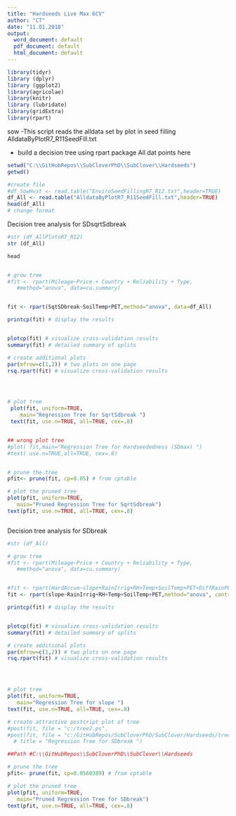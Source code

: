 ```yaml
---
title: "Hardseeds Live Max 6CV"
author: "CT"
date: "11.01.2018"
output:
  word_document: default
  pdf_document: default
  html_document: default
---
```



```r
library(tidyr)
library (dplyr)
library (ggplot2)
library(agricolae)
library(knitr)
library (lubridate)
library(gridExtra)
library(rpart)

```
sow
-This script reads the alldata set by plot in seed filling    AlldataByPlotR7_R11SeedFill.txt

- build a decision tree using rpart package All dat points here 

```r
setwd("C:\\GitHubRepos\\SubCloverPhD\\SubClover\\Hardseeds")
getwd()

#create file
#df_SowHvst <- read.table("EnviroSeedFillingR7_R12.txt",header=TRUE)
df_All <- read.table("AlldataByPlotR7_R11SeedFill.txt",header=TRUE)
head(df_All)
# change format 


```





Decision tree analysis for SDsqrtSdbreak

```r

#str (df_AllPlotsR7_R12)
str (df_All)

head


# grow tree 
#fit <- rpart(Mileage~Price + Country + Reliability + Type, 
   #method="anova", data=cu.summary)


fit <- rpart(SqtSDbreak~SoilTemp+PET,method="anova", data=df_All)

printcp(fit) # display the results


plotcp(fit) # visualize cross-validation results 
summary(fit) # detailed summary of splits

# create additional plots 
par(mfrow=c(1,2)) # two plots on one page 
rsq.rpart(fit) # visualize cross-validation results   





```

```r
# plot tree 
 plot(fit, uniform=TRUE, 
    main="Regression Tree for SqrtSdbreak ")
 text(fit, use.n=TRUE, all=TRUE, cex=.8)


## wrong plot tree 
#plot( fit,main="Regression Tree for Hardseededness (SDmax) ")
#text( use.n=TRUE,all=TRUE, cex=.8)



```



```r
# prune the tree 
pfit<- prune(fit, cp=0.05) # from cptable   

# plot the pruned tree 
plot(pfit, uniform=TRUE, 
   main="Pruned Regression Tree for SqrtSdbreak")
text(pfit, use.n=TRUE, all=TRUE, cex=.8)



```



Decision tree analysis for SDbreak

```r

#str (df_All)

# grow tree 
#fit <- rpart(Mileage~Price + Country + Reliability + Type, 
   #method="anova", data=cu.summary)


#fit <- rpart(HardAccum~slope+RainIrrig+RH+Temp+SoilTemp+PET+DiffRainPET,method="anova", data=df_All)
fit <- rpart(slope~RainIrrig+RH+Temp+SoilTemp+PET,method="anova", control = rpart.control(minsplit = 20, minbucket = 1), data=df_AllPlotsR7_R12)

printcp(fit) # display the results


plotcp(fit) # visualize cross-validation results 
summary(fit) # detailed summary of splits

# create additional plots 
par(mfrow=c(1,2)) # two plots on one page 
rsq.rpart(fit) # visualize cross-validation results   





```

```r

# plot tree 
plot(fit, uniform=TRUE, 
   main="Regression Tree for slope ")
text(fit, use.n=TRUE, all=TRUE, cex=.8)

# create attractive postcript plot of tree 
#post(fit, file = "c:/tree2.ps",
#post(fit, file = "c:/GitHubRepos/SubCloverPhD/SubClover/Hardseeds/treeSDbreak.tiff", 
  # title = "Regression Tree for SDbreak ")

##Path #C:\\GitHubRepos\\SubCloverPhD\\SubClover\\Hardseeds

```


```r

# prune the tree 
pfit<- prune(fit, cp=0.0560389) # from cptable   

# plot the pruned tree 
plot(pfit, uniform=TRUE, 
   main="Pruned Regression Tree for SDbreak")
text(pfit, use.n=TRUE, all=TRUE, cex=.8)





```




